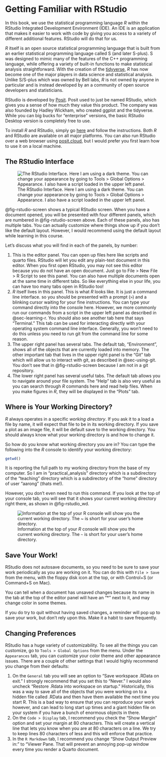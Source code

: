 # Getting Familiar with RStudio {#sec-familiar-rstudio}

In this book, we use the statistical programming language *R* within the RStudio Integrated Development Environment (IDE). An IDE is an application that makes it easier to work with code by giving you access to a variety of different additional features. RStudio will do that for us. 

*R* itself is an open source statistical programming language that is built from an earlier statistical programming language called S (and later S-plus). S was designed to mimic many of the features of the C++ programming language, while offering a variety of built-in functions to make statistical analysis straightforward. With the creation of the [tidyverse](https://www.tidyverse.org/), *R* has now become one of the major players in data science and statistical analysis. Unlike S/S-plus which was owned by Bell labs, *R* is not owned by anyone in particular and is instead developed by an a community of open source developers and statisticians.

RStudio is developed by [Posit](https://posit.co/). Posit used to just be named RStudio, which gives you a sense of how much they value this product. The company was also founded by Hadley Wickham, who created ggplot and the tidyverse. While you can big bucks for "enterprise" versions, the basic RStudio Desktop version is completely free to use. 

To install *R* and RStudio, simply go [here](https://posit.co/download/rstudio-desktop/) and follow the instructions. Both *R* and RStudio are available on all major platforms. You can also run RStudio over a web browser using [posit.cloud](https://posit.cloud/), but I would prefer you first learn how to use it on a local machine. 

## The RStudio Interface

![The RStudio Interface. Here I am using a dark theme. You can change your appearance by going to Tools > Global Options > Appearance. I also have a script loaded in the upper left panel.](../images/rstudio_screen.png){#fig-rstudio-screen}

@fig-rstudio-screen shows a typical RStudio screen. When you have a document opened, you will be presented with four different panels, which are numbered in @fig-rstudio-screen above. Each of these panels, also has multiple tabs. You can actually customize where things show up if you don't like the default layout. However, I would recommend using the default layout while learning in this course. 

Let's discuss what you will find in each of the panels, by number:

1. This is the editor panel. You can open up files here like scripts and quarto files. RStudio will let you edit any plain-text document in this editor. When you first open RStudio, you may not see this editor because you do not have an open document. Just go to File > New File > R Script to see this panel. You can also have multiple documents open at the same time in different tabs. So like everything else in your life, you can have too many tabs open in RStudio too!
2. *R* itself lives in this panel. This is what *R* looks like. It is just a command line interface. so you should be presented with a prompt (`>`) and a blinking cursor waiting for your fine instructions. You can type your command directly into the console here. However, we more commonly run our commands from a script in the upper left panel as described in @sec-learning-r. You should also see another tab here that says "Terminal." This tab can be used for interacting directly with your operating system command line interface. Generally, you won't need to do this unless you need to run git from the command line for some reason.
3. The upper right panel has several tabs. The default tab, "Environment", shows all of the objects that are currently loaded into memory. The other important tab that lives in the upper right panel is the "Git" tab which will allow us to interact with git, as described in @sec-using-git. You don't see that in @fig-rstudio-screen because I am not in a git repository.
4. The lower right panel has several useful tabs. The default tab allows you to navigate around your file system. The "Help" tab is also very useful as you can search through *R* commands here and read help files. When you make figures in *R*, they will be displayed in the "Plots" tab. 


## Where is Your Working Directory?

*R* always operates in a specific *working directory*. If you ask it to a load a file by name, it will expect that file to be in its working directory. If you save a plot as an image file, it will be default save to the working directory. You should always know what your working directory is and how to change it.

So how do you know what working directory you are in? You can type the following into the *R* console to identify your working directory:

```r
getwd()
```

It is reporting the full path to my working directory from the base of my computer. So I am in "practical_analysis" directory which is a subdirectory of the "teaching" directory which is a subdirectory of the "home" directory of user "aarong" (thats me!). 

However, you don't even need to run this command. If you look at the top of your console tab, you will see that it shows your current working directory right there, as shown in @fig-rstudio_wd.

![Information at the top of your *R* console will show you the current working directory. The `~` is short for your user's home directory.](../images/rstudio_wd.png){#fig-rstudio-wd}

## Save Your Work!

RStudio does not autosave documents, so you need to be sure to save your work periodically as you are working on it. You can do this with `File > Save` from the menu, with the floppy disk icon at the top, or with Control+S (or Command+S on Mac).

You can tell when a document has unsaved changes because its name in the tab at the top of the editor panel will have an "*" next to it, and may change color in some themes.

If you do try to quit without having saved changes, a reminder will pop up to save your work, but don't rely upon this. Make it a habit to save frequently.

## Changing Preferences

RStudio has a huge variety of customizability. To see all the things you can customize, go to `Tools > Global Options` from the menu. Under the `Appearances` tab, you can customize your color theme and other appearance issues. There are a couple of other settings that I would highly recommend you change from their defaults:

1. On the `General` tab you will see an option to "Save workspace .RData on exit." I strongly recommend that you set this to "Never." I would also uncheck "Restore .Rdata into workspace on startup." Historically, this was a way to save all of the objects that you were working on to a hidden file called .RData and then have them available the next time you start R. This is a bad way to ensure that you can reproduce your work however, and can lead to long start up times and a giant hidden file on your system if you have a bunch of enormous objects in there.
2. On the `Code > Display` tab, I recommend you check the "Show Margin" option and set your margin at 80 characters. This will create a vertical line that lets you know when you are at 80 characters on a line. We try to keep lines 80 characters of less and this will enforce that practice.
3. In the `R Markdown` tab, I recommend you change "Show Output Preview in:" to "Viewer Pane. That will prevent an annoying pop-up window every time you render a Quarto document.